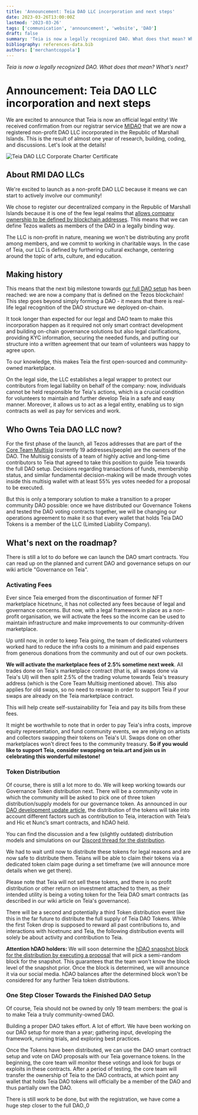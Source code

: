 ```yaml
---
title: 'Announcement: Teia DAO LLC incorporation and next steps'
date: 2023-03-26T13:00:00Z
lastmod: '2023-03-26'
tags: ['communication', 'announcement', 'website', 'DAO']
draft: false
summary: 'Teia is now a legally recognized DAO. What does that mean? What's next?'
bibliography: references-data.bib
authors: ['merchantcoppola']
---
```


_Teia is now a legally recognized DAO. What does that mean? What's next?_

# Announcement: Teia DAO LLC incorporation and next steps

We are excited to announce that Teia is now an official legal entity! We received confirmation from our registrar service [MIDAO](https://www.midao.org/) that we are now a registered non-profit DAO LLC incorporated in the Republic of Marshall Islands. This is the result of almost one year of research, building, coding, and discussions. Let's look at the details!

![Teia DAO LLC Corporate Charter Certificate](https://user-images.githubusercontent.com/97635650/227769237-a64570f9-ef4a-4e12-8d12-055142b06265.jpg)

## About RMI DAO LLCs

We're excited to launch as a non-profit DAO LLC because it means we can start to actively involve our community!

We chose to register our decentralized company in the Republic of Marshall Islands because it is one of the few legal realms that [allows company ownership to be defined by blockchain addresses](https://www.theblock.co/post/197435/marshall-islands-dao-law). This means that we can define Tezos wallets as members of the DAO in a legally binding way.

The LLC is non-profit in nature, meaning we won't be distributing any profit among members, and we commit to working in charitable ways. In the case of Teia, our LLC is defined by furthering cultural exchange, centering around the topic of arts, culture, and education.

## Making history

This means that the next big milestone towards [our full DAO setup](https://github.com/teia-community/teia-docs/wiki/Governance-on-Teia#building-towards-the-actual-dao) has been reached: we are now a company that is defined on the Tezos blockchain! This step goes beyond simply forming a DAO - it means that there is real-life legal recognition of the DAO structure we deployed on-chain.

It took longer than expected for our legal and DAO team to make this incorporation happen as it required not only smart contract development and building on-chain governance solutions but also legal clarifications, providing KYC information, securing the needed funds, and putting our structure into a written agreement that our team of volunteers was happy to agree upon.

To our knowledge, this makes Teia the first open-sourced and community-owned marketplace.

On the legal side, the LLC establishes a legal wrapper to protect our contributors from legal liability on behalf of the company: now, individuals cannot be held responsible for Teia's actions, which is a crucial condition for volunteers to maintain and further develop Teia in a safe and easy manner. Moreover, it allows us to act as a legal entity, enabling us to sign contracts as well as pay for services and work.

## Who Owns Teia DAO LLC now?

For the first phase of the launch, all Tezos addresses that are part of the [Core Team Multisig](https://core-team-multisig.onrender.com/) (currently 19 addresses/people) are the owners of the DAO. The Multisig consists of a team of highly active and long-time contributors to Teia that agreed to take this position to guide Teia towards the full DAO setup. Decisions regarding transactions of funds, membership status, and similar fundamental decision-making will be made through votes inside this multisig wallet with at least 55% yes votes needed for a proposal to be executed.

But this is only a temporary solution to make a transition to a proper community DAO possible: once we have distributed our Governance Tokens and tested the DAO voting contracts together, we will be changing our operations agreement to make it so that every wallet that holds Teia DAO Tokens is a member of the LLC (Limited Liability Company).

## What's next on the roadmap?

There is still a lot to do before we can launch the DAO smart contracts. You can read up on the planned and current DAO and governance setups on our wiki article "Governance on Teia".

### Activating Fees

Ever since Teia emerged from the discontinuation of former NFT marketplace hicetnunc, it has not collected any fees because of legal and governance concerns. But now, with a legal framework in place as a non-profit organisation, we will activate the fees so the income can be used to maintain infrastructure and make improvements to our community-driven marketplace.

Up until now, in order to keep Teia going, the team of dedicated volunteers worked hard to reduce the infra costs to a minimum and paid expenses from generous donations from the community and out of our own pockets.

**We will activate the marketplace fees of 2.5% sometime next week**. All trades done on Teia's marketplace contract (that is, all swaps done via Teia's UI) will then split 2.5% of the trading volume towards Teia's treasury address (which is the Core Team Multisig mentioned above). This also applies for old swaps, so no need to reswap in order to support Teia if your swaps are already on the Teia marketplace contract.

This will help create self-sustainability for Teia and pay its bills from these fees.

It might be worthwhile to note that in order to pay Teia's infra costs, improve equity representation, and fund community events, we are relying on artists and collectors swapping their tokens on Teia's UI. Swaps done on other marketplaces won't direct fees to the community treasury. **So if you would like to support Teia, consider swapping on teia.art and join us in celebrating this wonderful milestone!**

### Token Distribution

Of course, there is still a lot more to do. We will keep working towards our Governance Token distribution next. There will be a community vote in which the community will be asked to pick one of three token distribution/supply models for our governance token. As announced in our [DAO development update article](https://blog.teia.art/blog/dao-development-update-01), the distribution of the tokens will take into account different factors such as contribution to Teia, interaction with Teia’s and Hic et Nunc’s smart contracts, and hDAO held.

You can find the discussion and a few (slightly outdated) distribution models and simulations on our [Discord thread for the distribution](https://discourse.teia.art/t/teia-dao-token-distribution-discussion/605).

We had to wait until now to distribute these tokens for legal reasons and are now safe to distribute them. Teians will be able to claim their tokens via a dedicated token claim page during a set timeframe (we will announce more details when we get there).

Please note that Teia will not sell these tokens, and there is no profit distribution or other return on investment attached to them, as their intended utility is being a voting token for the Teia DAO smart contracts (as described in our wiki article on Teia's governance).

There will be a second and potentially a third Token distribution event like this in the far future to distribute the full supply of Teia DAO Tokens. While the first Token drop is supposed to reward all past contributions to, and interactions with hicetnunc and Teia, the following distribution events will solely be about activity and contribution to Teia.

**Attention hDAO holders:** We will soon determine the [hDAO snapshot block for the distribution by executing a proposal](https://ipfs.io/ipfs/QmWVs7PJz6qo6JwFNuimDkBo85E9kPBu2nR1dJvHTzsZvA) that will pick a semi-random block for the snapshot. This guarantees that the team won't know the block level of the snapshot prior. Once the block is determined, we will announce it via our social media. hDAO balances after the determined block won't be considered for any further Teia token distributions.

### One Step Closer Towards the Finished DAO Setup

Of course, Teia should not be owned by only 19 team members: the goal is to make Teia a truly community-owned DAO.

Building a proper DAO takes effort. A lot of effort. We have been working on our DAO setup for more than a year; gathering input, developing the framework, running trials, and exploring best practices.

Once the Tokens have been distributed, we can use the DAO smart contract setup and vote on DAO proposals with our Teia governance tokens. In the beginning, the core team will monitor these votings and look for bugs or exploits in these contracts. After a period of testing, the core team will transfer the ownership of Teia to the DAO contracts, at which point any wallet that holds Teia DAO tokens will officially be a member of the DAO and thus partially own the DAO.

There is still work to be done, but with the registration, we have come a huge step closer to the full DAO.,0
